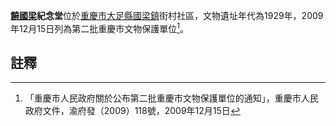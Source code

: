 {{msg:重慶市文物保護單位
|名稱 = 饒國梁紀念堂
|編號 = 128
|圖片 = 
|級別 = 6
|分類 = 
|時代 = 1929年
|地點 = [[大足縣|大足縣]][[國梁鎮|國梁鎮]]街村社區
|坐標 = 
|登錄 = 2009年12月15日
}}
'''[[饒國梁|饒國梁]]紀念堂'''位於[[重慶市|重慶市]][[大足縣|大足縣]][[國梁鎮|國梁鎮]]街村社區，文物遺址年代為1929年，2009年12月15日列為第二批重慶市文物保護單位<ref>「重慶市人民政府關於公布第二批重慶市文物保護單位的通知」，重慶市人民政府文件，渝府發（2009）118號，2009年12月15日</ref>。
== 註釋 ==
{{reflist}}
{{文物保護單位小作品}}